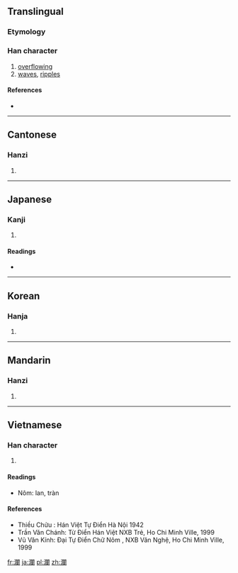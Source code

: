 {{also|澜}}
==Translingual==

===Etymology===
{{Han compound|水|闌|t1=water|ls=psc}}

===Han character===
{{Han char|rn=85|rad=水|as=17|sn=20|four=3712<sub>0</sub>|canj=水日弓田 (EANW)}}

# [[overflowing]]
# [[waves]], [[ripples]]

====References====
* {{Han ref|kx=0661.290|dkj=18722|dj=1071.100|hdz=31790.090|uh=703E|ud=28734|bh=C469|bd=50281}}

----

==Cantonese==

===Hanzi===
{{yue-hanzi|jyut=|y=laan4|sim=澜}}

# {{defn|Cantonese|sort=水17}}

----

==Japanese==

===Kanji===
{{ja-kanji|grade=|rs=水17}}

# {{defn|Japanese|sort=水17}}

====Readings====
* {{ja-readings|on=[[らん]] (ran)|kun=[[なみ]] (nami)}}

----

==Korean==

===Hanja===
{{ko-hanja|hangeul=란>난|eumhun=|rv=ran>nan|mr=ran>nan|y=lan>nan}}

# {{defn|Korean|sort=水17}}

----

==Mandarin==

===Hanzi===
{{cmn-hanzi|sim=澜|pin=[[lán]] ([[lan2]])|wg=lan<sup>2</sup>}}

# {{defn|Mandarin|sort=水17}}

----

==Vietnamese==

===Han character===
{{vi-hantu|lan|rs=水17}}

# {{defn|Vietnamese|sort=水17}}

====Readings====
* Nôm: lan, tràn

====References====
* Thiều Chửu : Hán Việt Tự Điển  Hà Nội 1942
* Trần Văn Chánh: Từ Điển Hán Việt NXB Trẻ, Ho Chi Minh Ville, 1999
* Vũ Văn Kính: Đại Tự Điển Chữ Nôm , NXB Văn Nghệ, Ho Chi Minh Ville, 1999

[[fr:瀾]]
[[ja:瀾]]
[[pl:瀾]]
[[zh:瀾]]